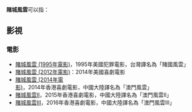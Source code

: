 '''賭城風雲'''可以指：
==影視==
===電影===
*[[賭城風雲_(1995年電影)|賭城風雲 (1995年電影)]]，1995年美國犯罪電影，台灣譯名為「賭國風雲」
*[[賭城風雲_(2012年電影)|賭城風雲 (2012年電影)]]：2014年美國喜劇電影
*[[賭城風雲_(2014年電影)|賭城風雲 (2014年電影)]]，2014年香港喜劇電影，中國大陸譯名為「澳門風雲」
*[[賭城風雲II|賭城風雲II]]，2015年香港喜劇電影，中國大陸譯名為「澳門風雲II」
*[[賭城風雲III|賭城風雲III]]，2016年香港喜劇電影，中國大陸譯名為「澳門風雲III」
{{disambig|Cat=四字作品消歧义}}